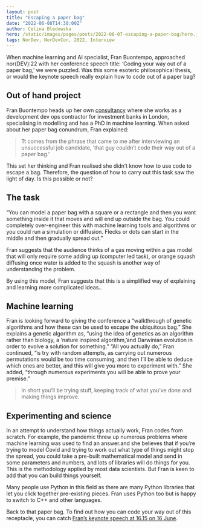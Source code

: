 ```yaml
---
layout: post
title: "Escaping a paper bag"
date: "2022-06-08T14:30:00Z"
author: Celina Bledowska
hero: /static/images/pages/posts/2022-06-07-escaping-a-paper-bag/hero.jpg
tags: NorDev, NorDevCon, 2022, Interview
---
```


When machine learning and AI specialist, Fran Buontempo, approached nor(DEV):22 with her conference speech title: ‘Coding your way out of a paper bag,’ we were puzzled. Was this some esoteric philosophical thesis, or would the keynote speech really explain how to code out of a paper bag? 

## Out of hand project

Fran Buontempo heads up her own [consultancy](https://about.me/frances_buontempo) where she works as a development dev ops contractor for investment banks in London, specialising in modelling and has a PhD in machine learning. When asked about her paper bag conundrum, Fran explained:

> Tt comes from the phrase that came to me after interviewing an unsuccessful job candidate, ‘that guy couldn’t code their way out of a paper bag.’

This set her thinking and Fran realised she didn’t know how to use code to escape a bag. Therefore, the question of how to carry out this task saw the light of day. Is this possible or not? 

## The task

“You can model a paper bag with a square or a rectangle and then you want something inside it that moves and will end up outside the bag. You could completely over-engineer this with machine learning tools and algorithms or you could run a simulation or diffusion. Flecks or dots can start in the middle and then gradually spread out.” 

Fran suggests that the audience thinks of a gas moving within a gas model that will only require some adding up (computer led task), or orange squash diffusing once water is added to the squash is another way of understanding the problem.

By using this model, Fran suggests that this is a simplified way of explaining and learning more complicated ideas..

## Machine learning

Fran is looking forward to giving the conference a “walkthrough of genetic algorithms and how these can be used to escape the ubiquitous bag.” She explains a genetic algorithm as, “using the idea of genetics as an algorithm rather than biology, a ‘nature inspired algorithm,’and Darwinian evolution in order to evolve a solution for something.” “All you actually do,” Fran continued, “is try with random attempts, as carrying out numerous permutations would be too time consuming, and then I’ll be able to deduce which ones are better, and this will give you more to experiment with.” She added, “through numerous experiments you will be able to prove your premise.”

> In short you’ll be trying stuff, keeping track of what you’ve done and making things improve.

## Experimenting and science

In an attempt to understand how things actually work, Fran codes from scratch. For example, the pandemic threw up numerous problems where machine learning was used to find an answer.and she believes that if you’re trying to model Covid and trying to work out what type of things might stop the spread, you could take a pre-built mathematical model and send in some parameters and numbers, and lots of libraries will do things for you. This is the methodology applied by most data scientists. But Fran is keen to add that you can build things yourself. 

Many people use Python in this field as there are many Python libraries that let you click together pre-existing pieces. Fran uses Python too but is happy to switch to C++ and other languages.

Back to that paper bag. To find out how you can code your way out of this receptacle, you can catch [Fran’s keynote speech at 16.15 on 16 June](https://nor.dev/con). 

<NorDevCon />

